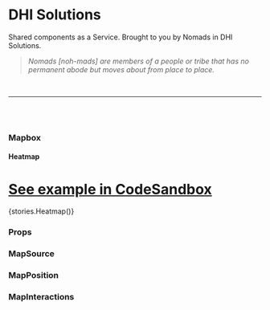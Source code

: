 

<Meta title="Components/Mapbox" component={Mapbox} />

# DHI Solutions

Shared components as a Service. Brought to you by Nomads in DHI Solutions.

> _Nomads [noh-mads] are members of a people or tribe that has no permanent abode but moves about from place to place._

<br />

---

<br />
<br />

### Mapbox

#### Heatmap

# [See example in CodeSandbox](https://codesandbox.io/s/mapbox-heatmap-3gqut)

<Preview withToolbar>
  <Story name="Heatmap">{stories.Heatmap()}</Story>
</Preview>

### Props

<Props of={Mapbox} />

### MapSource

<Props of={MapSource} />

### MapPosition

<Props of={MapPosition} />

### MapInteractions

<Props of={MapInteractions} />
